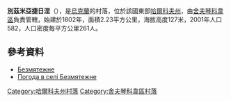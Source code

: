 {{coord|49|33|52|N|37|14|28|E|scale:100000_region:UA|display=title}}

'''別茲米亞捷日涅'''（{{lang-uk|Безмятежне}}），是[[烏克蘭|烏克蘭]]的村落，位於該國東部[[哈爾科夫州|哈爾科夫州]]，由[[舍夫琴科韋區|舍夫琴科韋區]]負責管轄，始建於1802年，面積2.23平方公里，海拔高度127米，2001年人口582，人口密度每平方公里261人。

==參考資料==
* [http://w1.c1.rada.gov.ua/pls/z7502/A005?rdat1=09.01.2009&rf7571=34206 Безмятежне]{{dead link|date=2017年11月 |bot=InternetArchiveBot |fix-attempted=yes }}
* [http://weather.in.ua/ua/har'kovskaja/807 Погода в селі Безмятежне]{{Wayback|url=http://weather.in.ua/ua/har'kovskaja/807 |date=20160323025321 }}

{{DEFAULTSORT:Безмятежне}}
[[Category:哈爾科夫州村落|Category:哈爾科夫州村落]]
[[Category:舍夫琴科韋區村落|Category:舍夫琴科韋區村落]]


{{Kharkiv-geo-stub}}